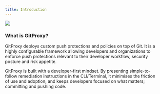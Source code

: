 ```yaml
---
title: Introduction
---
```


<img referrerpolicy="no-referrer-when-downgrade" src="https://static.scarf.sh/a.png?x-pxid=a51b8999-4347-442c-bc98-bfcc380ee280" />

### What is GitProxy?

GitProxy deploys custom push protections and policies on top of Git. It is a highly configurable framework allowing developers and organizations to enforce push protections relevant to their developer workflow, security posture and risk appetite.

GitProxy is built with a developer-first mindset. By presenting simple-to-follow remediation instructions in the CLI/Terminal, it minimises the friction of use and adoption, and keeps developers focused on what matters; committing and pushing code.
